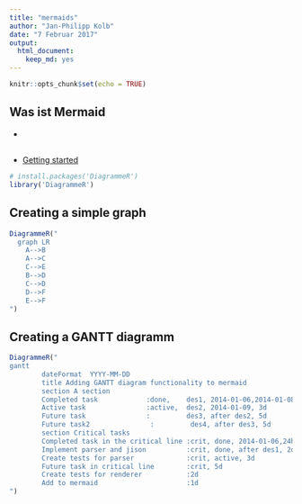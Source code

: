 ```yaml
---
title: "mermaids"
author: "Jan-Philipp Kolb"
date: "7 Februar 2017"
output: 
  html_document: 
    keep_md: yes
---
```


```r
knitr::opts_chunk$set(echo = TRUE)
```

## Was ist Mermaid

- [](https://knsv.github.io/mermaid/)

## 

- [Getting started](http://rich-iannone.github.io/DiagrammeR/docs.html)


```r
# install.packages('DiagrammeR')
library('DiagrammeR')
```

## Creating a simple graph

```r
DiagrammeR("
  graph LR
    A-->B
    A-->C
    C-->E
    B-->D
    C-->D
    D-->F
    E-->F
")
```

## Creating a GANTT diagramm

```r
DiagrammeR("
gantt
        dateFormat  YYYY-MM-DD
        title Adding GANTT diagram functionality to mermaid
        section A section
        Completed task            :done,    des1, 2014-01-06,2014-01-08
        Active task               :active,  des2, 2014-01-09, 3d
        Future task               :         des3, after des2, 5d
        Future task2               :         des4, after des3, 5d
        section Critical tasks
        Completed task in the critical line :crit, done, 2014-01-06,24h
        Implement parser and jison          :crit, done, after des1, 2d
        Create tests for parser             :crit, active, 3d
        Future task in critical line        :crit, 5d
        Create tests for renderer           :2d
        Add to mermaid                      :1d
")
```

